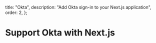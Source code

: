   title: "Okta",
  description: "Add Okta sign-in to your Next.js application",
  order: 2,
};

# Support Okta with Next.js